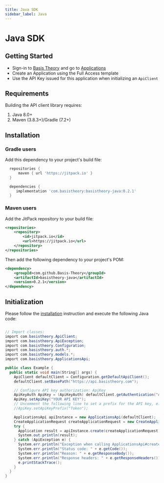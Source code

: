 ```yaml
---
title: Java SDK
sidebar_label: Java
---
```



# Java SDK

<GithubCard
  heading="Java SDK"
  icon={SDK.Java}
  organization="basis-theory"
  repository="basistheory-java"
/>

## Getting Started
* Sign-in to [Basis Theory](https://portal.basistheory.com) and go to [Applications](https://portal.basistheory.com/applications)
* Create an Application using the Full Access template
* Use the API Key issued for this application when initializing an `ApiClient`

## Requirements

Building the API client library requires:
1. Java 8.0+
2. Maven (3.8.3+)/Gradle (7.2+)

## Installation

### Gradle users

Add this dependency to your project's build file:

```groovy
  repositories {
      maven { url 'https://jitpack.io' }
  }

  dependencies {
     implementation 'com.basistheory:basistheory-java:0.2.1'
  }
```

### Maven users

Add the JitPack repository to your build file:

```xml
<repositories>
    <repository>
        <id>jitpack.io</id>
        <url>https://jitpack.io</url>
    </repository>
</repositories>
```

Then add the following dependency to your project's POM:

```xml
<dependency>
    <groupId>com.github.Basis-Theory</groupId>
    <artifactId>basistheory-java</artifactId>
    <version>0.2.1</version>
</dependency>
```

## Initialization

Please follow the [installation](#installation) instruction and execute the following Java code:

```csharp

// Import classes:
import com.basistheory.ApiClient;
import com.basistheory.ApiException;
import com.basistheory.Configuration;
import com.basistheory.auth.*;
import com.basistheory.models.*;
import com.basistheory.ApplicationsApi;

public class Example {
  public static void main(String[] args) {
    ApiClient defaultClient = Configuration.getDefaultApiClient();
    defaultClient.setBasePath("https://api.basistheory.com");

    // Configure API key authorization: ApiKey
    ApiKeyAuth ApiKey = (ApiKeyAuth) defaultClient.getAuthentication("ApiKey");
    ApiKey.setApiKey("YOUR API KEY");
    // Uncomment the following line to set a prefix for the API key, e.g. "Token" (defaults to null)
    //ApiKey.setApiKeyPrefix("Token");

    ApplicationsApi apiInstance = new ApplicationsApi(defaultClient);
    CreateApplicationRequest createApplicationRequest = new CreateApplicationRequest(); // CreateApplicationRequest |
    try {
      Application result = apiInstance.create(createApplicationRequest);
      System.out.println(result);
    } catch (ApiException e) {
      System.err.println("Exception when calling ApplicationsApi#create");
      System.err.println("Status code: " + e.getCode());
      System.err.println("Reason: " + e.getResponseBody());
      System.err.println("Response headers: " + e.getResponseHeaders());
      e.printStackTrace();
    }
  }
}
```
